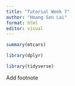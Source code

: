 ```yaml
---
title: "Tutorial Week 7"
author: "Hoang Son Lai"
format: html
editor: visual
---
```


```r
summary(mtcars)
```

```r
library(dplyr)
```

```r
library(tidyverse)
```

Add footnote
